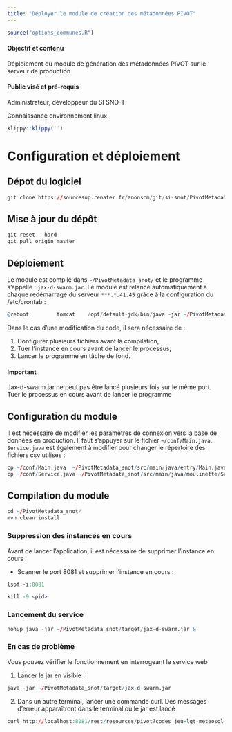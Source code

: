 ```yaml
---
title: "Déployer le module de création des métadonnées PIVOT"
---
```


```r
source("options_communes.R")
```

<div class="alert alert-success" role="alert">
  <h4 class="alert-heading">**Objectif et contenu**</h4>
  <p>Déploiement du module de génération des métadonnées PIVOT sur le serveur de production</p>
</div>

<div class="alert alert-info" role="alert">
  <h4 class="alert-heading">**Public visé et pré-requis**</h4>
  <p>Administrateur, développeur du SI SNO-T</p>
  <p>Connaissance environnement linux</p>
</div>

```r
klippy::klippy('')
```

# Configuration et déploiement

## Dépot du logiciel

```r
git clone https://sourcesup.renater.fr/anonscm/git/si-snot/PivotMetadata_snot.git
```

## Mise à jour du dépôt

```r
git reset --hard
git pull origin master
```

## Déploiement

Le module est compilé dans `~/PivotMetadata_snot/` et le programme s'appelle : `jax-d-swarm.jar`. Le module est relancé automatiquement à chaque redémarrage du serveur `***.*.41.45` grâce à la configuration du /etc/crontab :

```r
@reboot         tomcat    /opt/default-jdk/bin/java -jar ~/PivotMetadata_snot/target/jax-d-swarm.jar
``` 

Dans le cas d'une modification du code, il sera nécessaire de :

1. Configurer plusieurs fichiers avant la compilation,
2. Tuer l'instance en cours avant de lancer le processus,
3. Lancer le programme en tâche de fond.

<div class="alert alert-warning" role="alert">
  <h4 class="alert-heading">**Important**</h4>
  <p>Jax-d-swarm.jar ne peut pas être lancé plusieurs fois sur le même port. Tuer le processus en cours avant de lancer le programme</p>
</div>

## Configuration du module

Il est nécessaire de modifier les paramètres de connexion vers la base de données en production. Il faut s'appuyer sur le fichier `~/conf/Main.java`. `Service.java` est également à modifier pour changer le répertoire des fichiers csv utilisés :

```r
cp ~/conf/Main.java  ~/PivotMetadata_snot/src/main/java/entry/Main.java
cp ~/conf/Service.java ~/PivotMetadata_snot/src/main/java/moulinette/Service.java
```

## Compilation du module

```r
cd ~/PivotMetadata_snot/
mvn clean install 
```

### Suppression des instances en cours

Avant de lancer l'application, il est nécessaire de supprimer l'instance en cours : 

- Scanner le port 8081 et supprimer l'instance en cours :

```r
lsof -i:8081
```

```r
kill -9 <pid>
```

### Lancement du service

```r
nohup java -jar ~/PivotMetadata_snot/target/jax-d-swarm.jar &
```

### En cas de problème

Vous pouvez vérifier le fonctionnement en interrogeant le service web

1. Lancer le jar en visible :

```r
java -jar ~/PivotMetadata_snot/target/jax-d-swarm.jar
```

2. Dans un autre terminal, lancer une commande curl. Des messages d'erreur apparaîtront dans le terminal où le jar est lancé

```r
curl http://localhost:8081/rest/resources/pivot?codes_jeu=lgt-meteosol-meteosol
```


